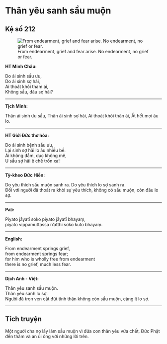 # Thân yêu sanh sầu muộn {- #than-yeu-sanh-sau-muon}

## Kệ số 212 {- #ke-so-212}

![From endearment, grief and fear arise. No endearment, no grief or fear.](images/kinh-phap-cu-ke-so-212-dhammapada-verse-212.jpg){fig-align="center" .lightbox}

**HT Minh Châu:**

Do ái sinh sầu ưu,  
Do ái sinh sợ hãi,  
Ai thoát khỏi tham ái,  
Không sầu, đâu sợ hãi?  

<hr class="divider">

**Tịch Minh:**

Thân ái sinh ưu sầu,
Thân ái sinh sợ hãi,
Ai thoát khỏi thân ái,
Ắt hết mọi âu lo.

<hr class="divider">

**HT Giới Đức thơ hóa:**

Do ái sinh bệnh sầu ưu,  
Lại sinh sợ hãi lo âu nhiều bề.  
Ái không đắm, dục không mê,  
U sầu sợ hãi ê chề trốn xa!  

<hr class="divider">

**Tỳ-kheo Đức Hiền:**

Do yêu thích sầu muộn sanh ra. Do yêu thích lo sợ sanh ra.  
Đối với người đã thoát ra khỏi sự yêu thích, không có sầu muộn, còn đâu lo sợ.  

<hr class="divider">

**Pāḷi:**

Piyato jāyatī soko piyato jāyatī bhayaṃ,  
piyato vippamuttassa n’atthi soko kuto bhayaṃ.  

<hr class="divider">

**English:**

From endearment springs grief,  
from endearment springs fear;  
for him who is wholly free from endearment  
there is no grief, much less fear.  

<hr class="divider">

**Dịch Anh - Việt:**

Thân yêu sanh sầu muộn.  
Thân yêu sanh lo sợ.  
Người đã trọn vẹn cắt đứt tình thân không còn sầu muộn, càng ít lo sợ.  

<hr class="divider">

## Tích truyện {- #tich-truyen}

Một người cha nọ lấy làm sầu muộn vì đứa con thân yêu vừa chết, Ðức Phật đến thăm và an ủi ông với những lời trên.